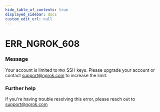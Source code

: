 ```yaml
---
hide_table_of_contents: true
displayed_sidebar: docs
custom_edit_url: null
---
```



# ERR_NGROK_608

### Message
Your account is limited to `MAX` SSH keys. Please upgrade your account or contact support@ngrok.com to increase the limit.

### Further help
If you're having trouble resolving this error, please reach out to [support@ngrok.com](mailto:support@ngrok.com?subject=Help%20with%20ERR_NGROK_608)


<ErrorDetails error='err_ngrok_608' />
